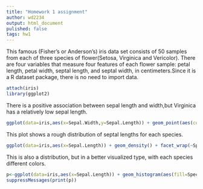 ```yaml
---
title: "Homework 1 assignment"
author: wd2234
output: html_document
pulished: false
tags: hw1
---
```


This famous (Fisher's or Anderson's) iris data set consists of 50 samples from each of three species of flower(Setosa, Virginica and Vericolor). There are four variables that measure four features of each flower sample: petal length, petal width, septal length, and septal width, in centimeters.Since it is a R dataset package, there is no need to import data. 

```r
attach(iris)
library(ggplot2)
```

There is a positive association between sepal length and width,but Virginica has a relatively low sepal length.

```r

ggplot(data=iris,aes(x=Sepal.Width,y=Sepal.Length)) + geom_point(aes(color=Species)) + ggtitle("Sepal Length and Width")

```

This plot shows a rough distribution of septal lengths for each species.
```r
ggplot(data=iris,aes(x=Sepal.Length)) + geom_density() + facet_wrap(~Species)+ggtitle("Distribution of Sepal Lengths")

````

This is also a distribution, but in a better visualized type, with each species different colors.

```r
p<-ggplot(data=iris,aes(x=Sepal.Length)) + geom_histogram(aes(fill=Species))+facet_wrap(~Species) + ggtitle("Distribution of Sepal Lengths")
suppressMessages(print(p))
```


